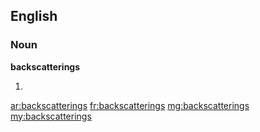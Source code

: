 ==English==

===Noun===
'''backscatterings'''

# {{plural of|backscattering}}

[[ar:backscatterings]]
[[fr:backscatterings]]
[[mg:backscatterings]]
[[my:backscatterings]]